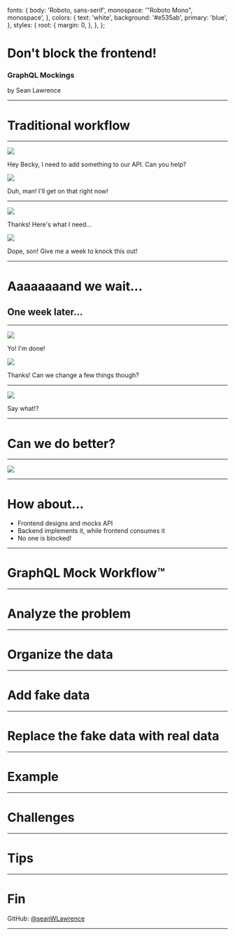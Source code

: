   fonts: {
    body: 'Roboto, sans-serif',
    monospace: '"Roboto Mono", monospace',
  },
  colors: {
    text: 'white',
    background: '#e535ab',
    primary: 'blue',
  },
  styles: {
    root: {
      margin: 0,
    },
  },
};

<div style={{ background: 'white' }}>
  <Appear>
    <div>
      <h1 style={{ color: '#e535ab', padding: '2em', paddingBottom: 0 }}>
        Don't block the frontend!
      </h1>
      <h3 style={{ color: '#444' }}>GraphQL Mockings</h3>
    </div>
    <p
      style={{
        color: '#444',
        paddingBottom: '2em',
        fontSize: '2.5  rem',
        fontStyle: 'italic',
      }}
    >
      by Sean Lawrence
    </p>
  </Appear>
</div>

---

<div style={{ background: 'white' }}>
  <h1 style={{ color: '#e535ab', padding: '2em' }}>Traditional workflow</h1>
</div>

---


<div>
  <div style={{ display: 'flex', justifyContent: 'space-around' }}>
    <Appear>
      <div
        style={{
          maxWidth: '30%',
          minWidth: 500,
          display: 'flex',
          justifyContent: 'center',
          alignItems: 'center',
          padding: 50,
          flexDirection: 'column',
        }}
      >
        <img src="./images/frank.png" />
        <Appear>
          <p style={{ fontStyle: 'italic' }}>
            Hey Becky, I need to add something to our API. Can you help?
          </p>
        </Appear>
      </div>
      <div
        style={{
          maxWidth: '30%',
          minWidth: 500,
          display: 'flex',
          justifyContent: 'center',
          alignItems: 'center',
          padding: 50,
          flexDirection: 'column',
        }}
      >
        <img src="./images/becky.png" />
        <Appear>
          <p style={{ fontStyle: 'italic' }}>
            Duh, man! I'll get on that right now!
          </p>
        </Appear>
      </div>
    </Appear>
  </div>
</div>

---

<div>
  <div style={{ display: 'flex', justifyContent: 'space-around' }}>
    <Appear>
      <div
        style={{
          maxWidth: '30%',
          minWidth: 500,
          display: 'flex',
          justifyContent: 'center',
          alignItems: 'center',
          padding: 50,
          flexDirection: 'column',
        }}
      >
        <img src="./images/frank.png" />
        <Appear>
          <p style={{ fontStyle: 'italic' }}>Thanks! Here's what I need...</p>
        </Appear>
      </div>
      <div
        style={{
          maxWidth: '30%',
          minWidth: 500,
          display: 'flex',
          justifyContent: 'center',
          alignItems: 'center',
          padding: 50,
          flexDirection: 'column',
        }}
      >
        <img src="./images/becky.png" />
        <Appear>
          <p style={{ fontStyle: 'italic' }}>
            Dope, son! Give me a week to knock this out!
          </p>
        </Appear>
      </div>
    </Appear>
  </div>
</div>

---

<Appear>
  <h1> Aaaaaaaand we wait...</h1>
  <h2> One week later...</h2>
</Appear>

---

<div>
  <div style={{ display: 'flex', justifyContent: 'space-around' }}>
    <Appear>
      <div
        style={{
          maxWidth: '30%',
          minWidth: 500,
          display: 'flex',
          justifyContent: 'center',
          alignItems: 'center',
          padding: 50,
          flexDirection: 'column',
        }}
      >
        <img src="./images/becky.png" />
        <Appear>
          <p style={{ fontStyle: 'italic' }}>Yo! I'm done!</p>
        </Appear>
      </div>
      <div
        style={{
          maxWidth: '30%',
          minWidth: 500,
          display: 'flex',
          justifyContent: 'center',
          alignItems: 'center',
          padding: 50,
          flexDirection: 'column',
        }}
      >
        <img src="./images/frank.png" />
        <Appear>
          <p style={{ fontStyle: 'italic' }}>
            Thanks! Can we change a few things though?
          </p>
        </Appear>
      </div>
    </Appear>
  </div>
</div>

---

<div style={{ display: 'flex', justifyContent: 'center' }}>
  <div
    style={{
      maxWidth: '30%',
      minWidth: 500,
      display: 'flex',
      justifyContent: 'center',
      alignItems: 'center',
      padding: 50,
      flexDirection: 'column',
    }}
  >
    <img src="./images/becky.png" />
    <p style={{ fontStyle: 'italic' }}>Say what!?</p>
  </div>
</div>

---

# Can we do better?

---

<img src="./images/yeah.jpg" />

---

# How about...

<ul>
  <Appear>
    <li>Frontend designs and mocks API</li>
    <li>Backend implements it, while frontend consumes it</li>
    <li>No one is blocked!</li>
  </Appear>
</ul>

---

<div style={{ background: 'white' }}>
  <h1 style={{ color: '#e535ab', padding: '2em' }}>GraphQL Mock Workflow™️</h1>
</div>

---

# Analyze the problem

---

# Organize the data

---

# Add fake data

---

# Replace the fake data with real data

---

<div style={{ background: 'white' }}>
  <h1 style={{ color: '#e535ab', padding: '2em' }}>Example</h1>
</div>

---

<div style={{ background: 'white' }}>
  <h1 style={{ color: '#e535ab', padding: '2em' }}>Challenges</h1>
</div>

---

<div style={{ background: 'white', padding: '2em', minWidth: 700 }}>
  <h1 style={{ color: '#e535ab' }}>Tips</h1>
</div>

---

<div style={{ background: 'white', padding: '2em', minWidth: 700 }}>
  <h1 style={{ color: '#e535ab' }}>Fin</h1>
  <p style={{ color: '#e535ab' }}>
    GitHub: <a href="https://github.com/seanwlawrence">@seanWLawrence</a>
  </p>
</div>

---
